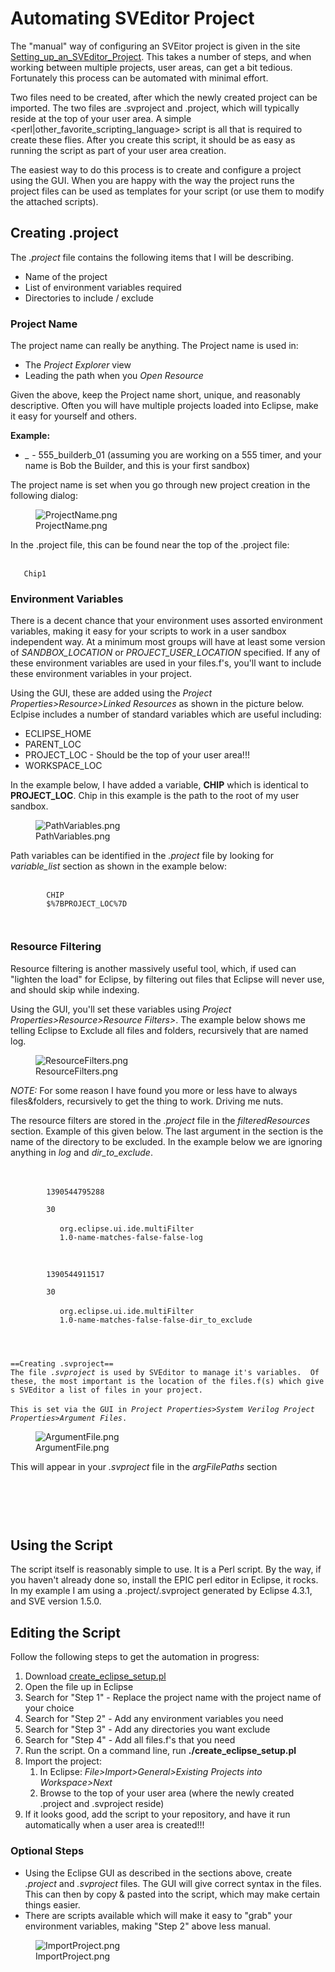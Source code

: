 = Automating SVEditor Project =
The "manual" way of configuring an SVEitor project is given in the site [[Setting_up_an_SVEditor_Project]].  This takes a number of steps, and when working between multiple projects, user areas, can get a bit tedious.  Fortunately this process can be automated with minimal effort.

Two files need to be created, after which the newly created project can be imported.  The two files are .svproject and .project, which will typically reside at the top of your user area.  A simple <perl|other_favorite_scripting_language> script is all that is required to create these flies.  After you create this script, it should be as easy as running the script as part of your user area creation.

The easiest way to do this process is to create and configure a project using the GUI.  When you are happy with the way the project runs the project files can be used as templates for your script (or use them to modify the attached scripts).  

== Creating .project ==
The ''.project'' file contains the following items that I will be describing.
* Name of the project
* List of environment variables required
* Directories to include / exclude

=== Project Name ===
The project name can really be anything.  The Project name is used in: 
* The ''Project Explorer'' view
* Leading the path when you ''Open Resource''

Given the above, keep the Project name short,  unique, and reasonably descriptive.  Often you will have multiple projects loaded into Eclipse, make it easy for yourself and others.

'''Example:'''
* ''<chip_codename>_<user_sandbox>'' - 555_builderb_01 (assuming you are working on a 555 timer, and your name is Bob the Builder, and this is your first sandbox)  

The project name is set when you go through new project creation in the following dialog:

[[Image:ProjectName.png]]

In the .project file, this can be found near the top of the .project file:

 <projectDescription>
    <name>Chip1</name>

=== Environment Variables ===
There is a decent chance that your environment uses assorted environment variables, making it easy for your scripts to work in a user sandbox independent way.  At a minimum most groups will have at least some version of ''SANDBOX_LOCATION'' or ''PROJECT_USER_LOCATION'' specified.  If any of these environment variables are used in your files.f's, you'll want to include these environment variables in your project.  

Using the GUI, these are added using the ''Project Properties>Resource>Linked Resources'' as shown in the picture below.  Eclpise includes a number of standard variables which are useful including:
* ECLIPSE_HOME
* PARENT_LOC
* PROJECT_LOC - Should be the top of your user area!!!
* WORKSPACE_LOC  

In the example below, I have added a variable, '''CHIP''' which is identical to '''PROJECT_LOC'''.  Chip in this example is the path to the root of my user sandbox.

[[Image:PathVariables.png]]

Path variables can be identified in the ''.project'' file by looking for ''variable_list'' section as shown in the example below:
    <variableList>
      <variable>
         <name>CHIP</name>
         <value>$%7BPROJECT_LOC%7D</value>
      </variable>
   </variableList>


=== Resource Filtering ===
Resource filtering is another massively useful tool, which, if used can "lighten the load" for Eclipse, by filtering out files that Eclipse will never use, and should skip while indexing.

Using the GUI, you'll set these variables using ''Project Properties>Resource>Resource Filters>''.  The example below shows me telling Eclipse to Exclude all files and folders, recursively that are named log.

[[Image:ResourceFilters.png]]

''NOTE:'' For some reason I have found you more or less have to always files&folders, recursively to get the thing to work.  Driving me nuts.

The resource filters are stored in the ''.project'' file in the ''filteredResources'' section.  Example of this given below.  The last argument in the ''<arguments>'' section is the name of the directory to be excluded.  In the example below we are ignoring anything in ''log'' and ''dir_to_exclude''.
   <filteredResources>
      <filter>
         <id>1390544795288</id>
         <name></name>
         <type>30</type>
         <matcher>
            <id>org.eclipse.ui.ide.multiFilter</id>
            <arguments>1.0-name-matches-false-false-log</arguments>
         </matcher>
      </filter>
      <filter>
         <id>1390544911517</id>
         <name></name>
         <type>30</type>
         <matcher>
            <id>org.eclipse.ui.ide.multiFilter</id>
            <arguments>1.0-name-matches-false-false-dir_to_exclude</arguments>
         </matcher>
      </filter>
   </filteredResources>

 ==Creating .svproject==
 The file ''.svproject'' is used by SVEditor to manage it's variables.  Of these, the most important is the location of the files.f(s) which gives SVEditor a list of files in your project.
 
 This is set via the GUI in ''Project Properties>System Verilog Project Properties>Argument Files''.  
 
[[Image:ArgumentFile.png]]

This will appear in your ''.svproject'' file in the ''argFilePaths'' section
   <argFilePaths>
      <argFilePath path="${project_loc}/sim/files.f"/>
   </argFilePaths>
   
==Using the Script==
The script itself is reasonably simple to use.  It is a Perl script.  By the way, if you haven't already done so, install the EPIC perl editor in Eclipse, it rocks.  In my example I am using a .project/.svproject generated by Eclipse 4.3.1, and SVE version 1.5.0.

== Editing the Script ==

Follow the following steps to get the automation in progress:

# Download [[create_eclipse_setup.pl]]
# Open the file up in Eclipse
# Search for "Step 1" - Replace the project name with the project name of your choice
# Search for "Step 2" - Add any environment variables you need
# Search for "Step 3" - Add any directories you want exclude
# Search for "Step 4" - Add all files.f's that you need
# Run the script.  On a command line, run '''./create_eclipse_setup.pl'''
# Import the project:
## In Eclipse: ''File>Import>General>Existing Projects into Workspace>Next'' 
## Browse to the top of your user area (where the newly created .project and .svproject reside)
# If it looks good, add the script to your repository, and have it run automatically when a user area is created!!!

=== Optional Steps===
* Using the Eclipse GUI as described in the sections above, create ''.project'' and ''.svproject'' files.  The GUI will give correct syntax in the files.  This can then by copy & pasted into the script, which may make certain things easier.
* There are scripts available which will make it easy to "grab" your environment variables, making "Step 2" above less manual.
 

[[Image:ImportProject.png]]

